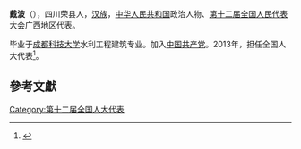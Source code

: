 '''戴波'''（{{bd|1960年||}}），四川荣县人，[[汉族|汉族]]，[[中华人民共和国|中华人民共和国]]政治人物、[[第十二届全国人民代表大会|第十二届全国人民代表大会]]广西地区代表。

毕业于[[成都科技大学|成都科技大学]]水利工程建筑专业。加入[[中国共产党|中国共产党]]。2013年，担任全国人大代表<ref>{{cite news|title=全国人大代表信息-戴波|url= http://210.82.31.1:8084/delegate/viewDelegate.action?dbid=122013|accessdate=2013-04-05|newspaper=全国人大网|archive-url=https://web.archive.org/web/20180929121508/http://www.npc.gov.cn/delegate/viewDelegate.action?dbid=122013|archive-date=2018-09-29|dead-url=yes}}</ref>。

==參考文獻==
{{reflist}}
{{中国政治人物小作品}}

[[Category:第十二届全国人大代表|Category:第十二届全国人大代表]]